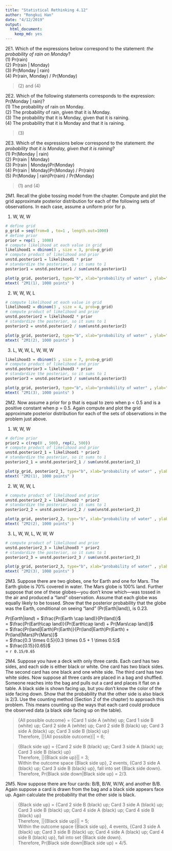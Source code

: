 ```yaml
---
title: "Statistical Rethinking 4.12"
author: "Rongkui Han"
date: "4/12/2019"
output: 
  html_document: 
    keep_md: yes
---
```


2E1. Which of the expressions below correspond to the statement: *the probability of rain on Monday*?  
(1) Pr(rain)  
(2) Pr(rain | Monday)   
(3) Pr(Monday | rain)   
(4) Pr(rain, Monday) / Pr(Monday)     

> \(2) and (4)

2E2. Which of the following statements corresponds to the expression: Pr(Monday | rain)?  
(1) The probability of rain on Monday.  
(2) The probability of rain, given that it is Monday.  
(3) The probability that it is Monday, given that it is raining.  
(4) The probability that it is Monday and that it is raining.  

> \(3)

2E3. Which of the expressions below correspond to the statement: *the probability that it is Monday, given that it is raining*?   
(1) Pr(Monday | rain)   
(2) Pr(rain | Monday)   
(3) Pr(rain | Monday)Pr(Monday)   
(4) Pr(rain | Monday)Pr(Monday) / Pr(rain)   
(5) Pr(Monday | rain)Pr(rain) / Pr(Monday)   

> \(1) and (4)

2M1. Recall the globe tossing model from the chapter. Compute and plot the grid approximate posterior distribution for each of the following sets of observations. In each case, assume a uniform prior for p.    

(1) W, W, W     
```r
# define grid
p_grid = seq(from=0 , to=1 , length.out=1000)
# define prior
prior = rep(1 , 1000)
# compute likelihood at each value in grid
likelihood1 = dbinom(3 , size = 3, prob=p_grid)
# compute product of likelihood and prior
unstd.posterior1 = likelihood1 * prior
# standardize the posterior, so it sums to 1
posterior1 = unstd.posterior1 / sum(unstd.posterior1)

plot(p_grid, posterior1, type="b", xlab="probability of water" , ylab="posterior probability")
mtext( "2M1(1), 1000 points" )
```


(2) W, W, W, L    
```r
# compute likelihood at each value in grid
likelihood2 = dbinom(3 , size = 4, prob=p_grid)
# compute product of likelihood and prior
unstd.posterior2 = likelihood2 * prior
# standardize the posterior, so it sums to 1
posterior2 = unstd.posterior2 / sum(unstd.posterior2)

plot(p_grid, posterior2, type="b", xlab="probability of water" , ylab="posterior probability")
mtext( "2M1(2), 1000 points" )
```

(3) L, W, W, L, W, W, W    
```r
likelihood3 = dbinom(5 , size = 7, prob=p_grid)
# compute product of likelihood and prior
unstd.posterior3 = likelihood3 * prior
# standardize the posterior, so it sums to 1
posterior3 = unstd.posterior3 / sum(unstd.posterior3)

plot(p_grid, posterior3, type="b", xlab="probability of water" , ylab="posterior probability")
mtext( "2M1(3), 1000 points" )
```

2M2. Now assume a prior for p that is equal to zero when p < 0.5 and is a positive constant when p = 0.5. Again compute and plot the grid approximate posterior distribution for each of the sets of observations in the problem just above.   

(1) W, W, W
```r
# define prior
prior2 = c(rep(0 , 500), rep(2, 500))
# compute product of likelihood and prior
unstd.posterior2_1 = likelihood1 * prior2
# standardize the posterior, so it sums to 1
posterior2_1 = unstd.posterior2_1 / sum(unstd.posterior2_1)

plot(p_grid, posterior2_1, type="b", xlab="probability of water" , ylab="posterior probability")
mtext( "2M2(1), 1000 points" )
```

(2) W, W, W, L     
```r
# compute product of likelihood and prior
unstd.posterior2_2 = likelihood2 * prior2
# standardize the posterior, so it sums to 1
posterior2_2 = unstd.posterior2_2 / sum(unstd.posterior2_2)

plot(p_grid, posterior2_2, type="b", xlab="probability of water" , ylab="posterior probability")
mtext( "2M2(2), 1000 points" )
```

(3) L, W, W, L, W, W, W     
```r
# compute product of likelihood and prior
unstd.posterior2_3 = likelihood3 * prior2
# standardize the posterior, so it sums to 1
posterior2_3 = unstd.posterior2_3 / sum(unstd.posterior2_3)

plot(p_grid, posterior2_3, type="b", xlab="probability of water" , ylab="posterior probability")
mtext( "2M2(3), 1000 points" )
```

2M3. Suppose there are two globes, one for Earth and one for Mars. The Earth globe is 70% covered in water. The Mars globe is 100% land. Further suppose that one of these globes—you don’t know which—was tossed in the air and produced a “land” observation. Assume that each globe was equally likely to be tossed. Show that the posterior probability that the globe was the Earth, conditional on seeing “land” (Pr(Earth|land)), is 0.23.   

$Pr(Earth|land)$ = $\frac{Pr(Earth \cap land)}{Pr(land)}$   
= $\frac{Pr(Earth\cap land)}{Pr(Earth\cap land) + Pr(Mars\cap land)}$   
= $\frac{Pr(land|Earth)Pr(Earth)}{Pr(land|Earth)Pr(Earth) + Pr(land|Mars)Pr(Mars)}$   
= $\frac{0.3 \times 0.5}{0.3 \times 0.5 + 1 \times 0.5}$  
= $\frac{0.15}{0.65}$    
= `r 0.15/0.65`     

2M4. Suppose you have a deck with only three cards. Each card has two sides, and each side is either black or white. One card has two black sides. The second card has one black and one white side. The third card has two white sides. Now suppose all three cards are placed in a bag and shuffled. Someone reaches into the bag and pulls out a card and places it flat on a table. A black side is shown facing up, but you don’t know the color of the side facing down. Show that the probability that the other side is
also black is 2/3. Use the counting method (Section 2 of the chapter) to approach this problem. This means counting up the ways that each card could produce the observed data (a black side facing up on the table).     

> {All possible outcome} = {Card 1 side A (white) up; Card 1 side B (white) up; Card 2 side A (white) up; Card 2 side B (black) up; Card 3 side A (black) up; Card 3 side B (black) up}     
Therefore, ||{All possible outcome}|| = 6;    
     
> {Black side up} = {Card 2 side B (black) up; Card 3 side A (black) up; Card 3 side B (black) up}   
> Therefore, ||{Black side up}|| = 3;    
> Within the outcome space {Black side up}, 2 events, {Card 3 side A (black) up; Card 3 side B (black) up}, fall into set {Black side down}.   
> Therefore, Pr(Black side down|Black side up) = 2/3.    

2M5. Now suppose there are four cards: B/B, B/W, W/W, and another B/B. Again suppose a card is drawn from the bag and a black side appears face up. Again calculate the probability that the other side is black.   

> {Black side up} = {Card 2 side B (black) up; Card 3 side A (black) up; Card 3 side B (black) up; Card 4 side A (black) up; Card 4 side B (black) up}   
> Therefore, ||{Black side up}|| = 5;    
> Within the outcome space {Black side up}, 4 events, {Card 3 side A (black) up; Card 3 side B (black) up; Card 4 side A (black) up; Card 4 side B (black) up}, fall into set {Black side down}.   
> Therefore, Pr(Black side down|Black side up) = 4/5.    
